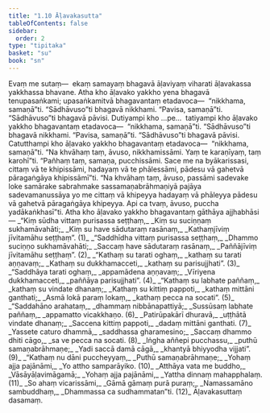 ```yaml
---
title: "1.10 Āḷavakasutta"
tableOfContents: false
sidebar:
  order: 2
type: "tipitaka"
basket: "su"
book: "sn"
---
```



<DynamicBreadcrumb />

<Paragraph number="207" book="sn">
Evaṃ me sutaṃ—  ekaṃ samayaṃ bhagavā āḷaviyaṃ viharati āḷavakassa yakkhassa bhavane. Atha kho āḷavako yakkho yena bhagavā tenupasaṅkami; upasaṅkamitvā bhagavantaṃ etadavoca—  “nikkhama, samaṇā”ti. “Sādhāvuso”ti bhagavā nikkhami. “Pavisa, samaṇā”ti. “Sādhāvuso”ti bhagavā pāvisi.
</Paragraph>

<Paragraph number="208" book="sn">
Dutiyampi kho …pe…  tatiyampi kho āḷavako yakkho bhagavantaṃ etadavoca—  “nikkhama, samaṇā”ti. “Sādhāvuso”ti bhagavā nikkhami. “Pavisa, samaṇā”ti. “Sādhāvuso”ti bhagavā pāvisi.
</Paragraph>

<Paragraph number="209" book="sn">
Catutthampi kho āḷavako yakkho bhagavantaṃ etadavoca—  “nikkhama, samaṇā”ti. “Na khvāhaṃ taṃ, āvuso, nikkhamissāmi. Yaṃ te karaṇīyaṃ, taṃ karohī”ti.
</Paragraph>

<Paragraph number="210" book="sn">
“Pañhaṃ taṃ, samaṇa, pucchissāmi. Sace me na byākarissasi, cittaṃ vā te khipissāmi, hadayaṃ vā te phālessāmi, pādesu vā gahetvā pāragaṅgāya khipissāmī”ti.
</Paragraph>

<Paragraph number="211" book="sn">
“Na khvāhaṃ taṃ, āvuso, passāmi sadevake loke samārake sabrahmake sassamaṇabrāhmaṇiyā pajāya sadevamanussāya yo me cittaṃ vā khipeyya hadayaṃ vā phāleyya pādesu vā gahetvā pāragaṅgāya khipeyya. Api ca tvaṃ, āvuso, puccha yadākaṅkhasī”ti. Atha kho āḷavako yakkho bhagavantaṃ gāthāya ajjhabhāsi—
</Paragraph>

<Division number="183" book="sn">

<Paragraph number="212" type="verses" book="sn">
_“Kiṃ sūdha vittaṃ purisassa seṭṭhaṃ,_  
_Kiṃ su suciṇṇaṃ sukhamāvahāti;_  
_Kiṃ su have sādutaraṃ rasānaṃ,_  
_Kathaṃjīviṃ jīvitamāhu seṭṭhaṃ”. (1)_  

</Paragraph>

</Division>
<Division number="184" book="sn">

<Paragraph number="213" type="verses" book="sn">
_“Saddhīdha vittaṃ purisassa seṭṭhaṃ,_  
_Dhammo suciṇṇo sukhamāvahāti;_  
_Saccaṃ have sādutaraṃ rasānaṃ,_  
_Paññājīviṃ jīvitamāhu seṭṭhaṃ”. (2)_  

</Paragraph>

</Division>
<Division number="185" book="sn">

<Paragraph number="214" type="verses" book="sn">
_“Kathaṃ su tarati oghaṃ,_  
_kathaṃ su tarati aṇṇavaṃ;_  
_Kathaṃ su dukkhamacceti,_  
_kathaṃ su parisujjhati”. (3)_  

</Paragraph>

</Division>
<Division number="186" book="sn">

<Paragraph number="215" type="verses" book="sn">
_“Saddhāya tarati oghaṃ,_  
_appamādena aṇṇavaṃ;_  
_Vīriyena dukkhamacceti,_  
_paññāya parisujjhati”. (4)_  

</Paragraph>

</Division>
<Division number="187" book="sn">

<Paragraph number="216" type="verses" book="sn">
_“Kathaṃ su labhate paññaṃ,_  
_kathaṃ su vindate dhanaṃ;_  
_Kathaṃ su kittiṃ pappoti,_  
_kathaṃ mittāni ganthati;_  
_Asmā lokā paraṃ lokaṃ,_  
_kathaṃ pecca na socati”. (5)_  

</Paragraph>

</Division>
<Division number="188" book="sn">

<Paragraph number="217" type="verses" book="sn">
_“Saddahāno arahataṃ,_  
_dhammaṃ nibbānapattiyā;_  
_Sussūsaṃ labhate paññaṃ,_  
_appamatto vicakkhaṇo. (6)_  

</Paragraph>

</Division>
<Division number="189" book="sn">

<Paragraph number="218" type="verses" book="sn">
_Patirūpakārī dhuravā,_  
_uṭṭhātā vindate dhanaṃ;_  
_Saccena kittiṃ pappoti,_  
_dadaṃ mittāni ganthati. (7)_  

</Paragraph>

</Division>
<Division number="190" book="sn">

<Paragraph number="219" type="verses" book="sn">
_Yassete caturo dhammā,_  
_saddhassa gharamesino;_  
_Saccaṃ dhammo dhiti cāgo,_  
_sa ve pecca na socati. (8)_  

</Paragraph>

</Division>
<Division number="191" book="sn">

<Paragraph number="220" type="verses" book="sn">
_Iṅgha aññepi pucchassu,_  
_puthū samaṇabrāhmaṇe;_  
_Yadi saccā damā cāgā,_  
_khantyā bhiyyodha vijjati”. (9)_  

</Paragraph>

</Division>
<Division number="192" book="sn">

<Paragraph number="221" type="verses" book="sn">
_“Kathaṃ nu dāni puccheyyaṃ,_  
_Puthū samaṇabrāhmaṇe;_  
_Yohaṃ ajja pajānāmi,_  
_Yo attho samparāyiko. (10)_  

</Paragraph>

</Division>
<Division number="193" book="sn">

<Paragraph number="222" type="verses" book="sn">
_Atthāya vata me buddho,_  
_Vāsāyāḷavimāgamā;_  
_Yohaṃ ajja pajānāmi,_  
_Yattha dinnaṃ mahapphalaṃ. (11)_  

</Paragraph>

</Division>
<Division number="194" book="sn">

<Paragraph number="223" type="verses" book="sn">
_So ahaṃ vicarissāmi,_  
_Gāmā gāmaṃ purā puraṃ;_  
_Namassamāno sambuddhaṃ,_  
_Dhammassa ca sudhammatan”ti. (12)_  


</Paragraph>
</Division>

<Paragraph number="224" type="center" book="sn">
Āḷavakasuttaṃ dasamaṃ.
</Paragraph>